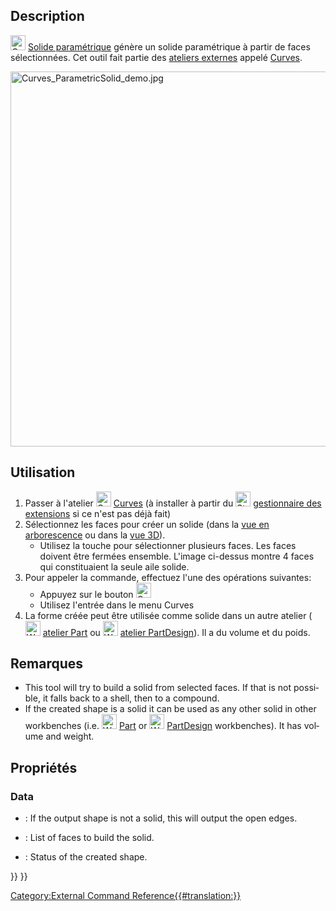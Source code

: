 <languages/>

{{Docnav/fr
|[[Curves_ExtractSubshape/fr|Copie simple]]
|[[Curves_PasteSVG/fr|Coller une image SVG]]
|[[Curves_Workbench/fr|Atelier Curves]]
|IconL=Curves_ExtractSubshape.svg
|IconR=Curves_PasteSVG.svg
|IconC=Curves_workbench_icon.svg
}}

{{GuiCommand/fr
|Name=Curves ParametricSolid
|Name/fr=Curves Solide paramétrique
|MenuLocation=Misc. → Parametric solid
|Workbenches=[[Curves_Workbench/fr|Curves]]
}}

==Description==

<div class="mw-translate-fuzzy">
[[Image:Curves_ParametricSolid.svg|24px]] [[Curves_ParametricSolid/fr|Solide paramétrique]] génère un solide paramétrique à partir de faces sélectionnées. Cet outil fait partie des [[External_workbenches/fr|ateliers externes]] appelé [[Curves_Workbench/fr|Curves]].
</div>

<div class="mw-translate-fuzzy">
[[File:Curves_ParametricSolid_demo.jpg|600px]]
{{Caption|Ci-dessus: montre l'application avant (gauche) et après (droite) de l'outil Solide paramétrique}}
</div>

<span id="Usage"></span>
==Utilisation==

<div class="mw-translate-fuzzy">
# Passer à l'atelier [[Image:Curves_workbench_icon.svg|24px]] [[Curves_Workbench/fr|Curves]] (à installer à partir du [[Image:Std_AddonMgr.svg|24px]] [[Std_AddonMgr/fr|gestionnaire des extensions]] si ce n'est pas déjà fait)
# Sélectionnez les faces pour créer un solide (dans la [[Tree_view/fr|vue en arborescence]] ou dans la [[3D_view/fr|vue 3D]]).
#* Utilisez la touche {{KEY|Ctrl}} pour sélectionner plusieurs faces. Les faces doivent être fermées ensemble. L'image ci-dessus montre 4 faces qui constituaient la seule aile solide.
# Pour appeler la commande, effectuez l'une des opérations suivantes:
#* Appuyez sur le bouton [[Image:Curves_ParametricSolid.svg|24px]]
#* Utilisez l'entrée {{MenuCommand|Misc. → Parametric solid}} dans le menu Curves
# La forme créée peut être utilisée comme solide dans un autre atelier ([[Image:Workbench_Part.svg|24px|link=Part_Workbench/fr]] [[Part_Workbench/fr|atelier Part]] ou [[Image:Workbench_PartDesign.svg|24px|link=PartDesign Workbench/fr]] [[PartDesign_Workbench/fr|atelier PartDesign]]). Il a du volume et du poids.
</div>

<span id="Notes"></span>
==Remarques==

<div lang="en" dir="ltr" class="mw-content-ltr">
* This tool will try to build a solid from selected faces. If that is not possible, it falls back to a shell, then to a compound.
* If the created shape is a solid it can be used as any other solid in other workbenches (i.e. [[Image:Workbench_Part.svg|24px]] [[Part_Workbench|Part]] or [[Image:Workbench_PartDesign.svg|24px]] [[PartDesign_Workbench|PartDesign]] workbenches). It has volume and weight.
</div>

<span id="Properties"></span>
==Propriétés==

<div lang="en" dir="ltr" class="mw-content-ltr">
===Data===
</div>

<div lang="en" dir="ltr" class="mw-content-ltr">
{{TitleProperty|Debug}}
</div>

<div lang="en" dir="ltr" class="mw-content-ltr">
* {{PropertyData|ShowOpenEdges|Bool}}: If the output shape is not a solid, this will output the open edges.
</div>

<div lang="en" dir="ltr" class="mw-content-ltr">
{{TitleProperty|Solid}}
</div>

<div lang="en" dir="ltr" class="mw-content-ltr">
* {{PropertyData|Faces|LinkSubList}}: List of faces to build the solid.
* {{PropertyData|ShapeStatus|String|ReadOnly}}: Status of the created shape.
</div>


{{Docnav/fr
|[[Curves_ExtractSubshape/fr|Copie simple]]
|[[Curves_PasteSVG/fr|Coller une image SVG]]
|[[Curves_Workbench/fr|Atelier Curves]]
|IconL=Curves_ExtractSubshape.svg
|IconR=Curves_PasteSVG.svg
|IconC=Curves_workbench_icon.svg
}}

{{Curves Tools navi{{#translation:}}}}
{{Userdocnavi{{#translation:}}}}
[[Category:External Command Reference{{#translation:}}]]